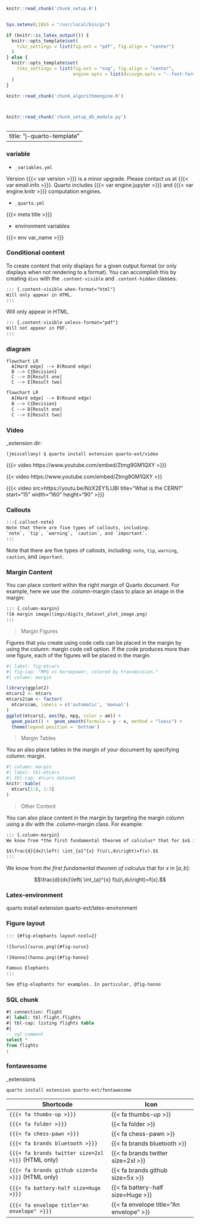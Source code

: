 <!--source .venv/bin/activate-->

<!--source .venv/bin/activate-->

```r
knitr::read_chunk('chunk_setup.R')
```

```r
```

```{=html}
<!--connect dvisvgm to Ghostscript for tikz
find gs, run: tools:find_gs_cmd()
-->
```
```r
Sys.setenv(LIBGS = "/usr/local/bin/gs")
```

<!--Conditional tikz output types; use PDF if this is LaTeX, otherwise use SVG with embedded fonts -->

```r
if (knitr::is_latex_output()) {
  knitr::opts_template$set(
    tikz_settings = list(fig.ext = "pdf", fig.align = "center")
  )
} else {
  knitr::opts_template$set(
    tikz_settings = list(fig.ext = "svg", fig.align = "center",
                         engine.opts = list(dvisvgm.opts = "--font-format=woff"))
  )
}
```

```r
knitr::read_chunk('chunk_algorithmengine.R')
```

```r
```

```r
```

```r
knitr::read_chunk('chunk_setup_db_module.py')
```

```python
```

---
title: "j-quarto-template"
---

### variable

-   `_variables.yml`

Version {{{< var version >}}} is a minor upgrade. Please contact us at {{{< var email.info >}}}. Quarto includes {{{< var engine.jupyter >}}} and {{{< var engine.knitr >}}} computation engines.

-   `_quarto.yml`

{{{< meta title >}}}

-   environment variables

{{{< env var_name >}}}

### Conditional content

To create content that only displays for a given output format (or only displays when not rendering to a format). You can accomplish this by creating `divs` with the `.content-visible` and `.content-hidden` classes.

```html
::: {.content-visible when-format="html"}
Will only appear in HTML.
:::
```

::: {.content-visible when-format="html"}
Will only appear in HTML.
:::

```html
::: {.content-visible unless-format="pdf"}
Will not appear in PDF.
:::
```

### diagram

```mermaid
flowchart LR
  A[Hard edge] --> B(Round edge)
  B --> C{Decision}
  C --> D[Result one]
  C --> E[Result two]
```

```html
flowchart LR
  A[Hard edge] --> B(Round edge)
  B --> C{Decision}
  C --> D[Result one]
  C --> E[Result two]
```

### Video

\_extension dir:

`(jmiscellany) $ quarto install extension quarto-ext/video`

{{{< video https://www.youtube.com/embed/Ztmg9GM1QXY >}}}

{{< video https://www.youtube.com/embed/Ztmg9GM1QXY >}}

{{{< video src=https://youtu.be/NzX2EY1LUBI title="What is the CERN?" start="15" width="160" height="90" >}}}

### Callouts

```html
:::{.callout-note}
Note that there are five types of callouts, including: 
`note`, `tip`, `warning`, `caution`, and `important`.
:::
```

::: callout-note
Note that there are five types of callouts, including: `note`, `tip`, `warning`, `caution`, and `important`.
:::

### Margin Content

You can place content within the right margin of Quarto document. For example, here we use the .column-margin class to place an image in the margin:

```html
::: {.column-margin}
![A margin image](imgs/digits_dataset_plot_image.png)
:::
```

> Margin Figures

Figures that you create using code cells can be placed in the margin by using the column: margin code cell option. If the code produces more than one figure, each of the figures will be placed in the margin.

```r
#| label: fig-mtcars
#| fig-cap: "MPG vs horsepower, colored by transmission."
#| column: margin

library(ggplot2)
mtcars2 <- mtcars
mtcars2$am <- factor(
  mtcars$am, labels = c('automatic', 'manual')
)
ggplot(mtcars2, aes(hp, mpg, color = am)) +
  geom_point() +  geom_smooth(formula = y ~ x, method = "loess") +
  theme(legend.position = 'bottom')
```

> Margin Tables

You an also place tables in the margin of your document by specifying column: margin.

```r
#| column: margin
#| label: tbl-mtcars
#| tbl-cap: mtcars dataset
knitr::kable(
  mtcars[1:6, 1:3]
)
```

> Other Content

You can also place content in the margin by targeting the margin column using a div with the .column-margin class. For example:

```html
::: {.column-margin}
We know from *the first fundamental theorem of calculus* that for $x$ in $[a, b]$:

$$\frac{d}{dx}\left( \int_{a}^{x} f(u)\,du\right)=f(x).$$
:::
```

::: column-margin
We know from *the first fundamental theorem of calculus* that for $x$ in $[a, b]$:

$$\frac{d}{dx}\left( \int_{a}^{x} f(u)\,du\right)=f(x).$$
:::

### Latex-environment

quarto install extension quarto-ext/latex-environment

### Figure layout

```html

::: {#fig-elephants layout-ncol=2}

![Surus](surus.png){#fig-surus}

![Hanno](hanno.png){#fig-hanno}

Famous Elephants
:::

See @fig-elephants for examples. In particular, @fig-hanno

```

### SQL chunk

```sql
#| connection: flight
#| label: tbl-flight.flights
#| tbl-cap: listing flights table
#| 
-- sql comment
select * 
from flights
;
```

### fontawesome

\_extensions

`quarto install extension quarto-ext/fontawesome`

| Shortcode                                          | Icon                                    |
|---------------------------------------|--------------------------------|
| `{{{< fa thumbs-up >}}}`                           | {{< fa thumbs-up >}}                    |
| `{{{< fa folder >}}}`                              | {{< fa folder >}}                       |
| `{{{< fa chess-pawn >}}}`                          | {{< fa chess-pawn >}}                   |
| `{{{< fa brands bluetooth >}}}`                    | {{< fa brands bluetooth >}}             |
| `{{{< fa brands twitter size=2xl >}}}` (HTML only) | {{< fa brands twitter size=2xl >}}      |
| `{{{< fa brands github size=5x >}}}` (HTML only)   | {{< fa brands github size=5x >}}        |
| `{{{< fa battery-half size=Huge >}}}`              | {{< fa battery-half size=Huge >}}       |
| `{{{< fa envelope title="An envelope" >}}}`        | {{< fa envelope title="An envelope" >}} |
